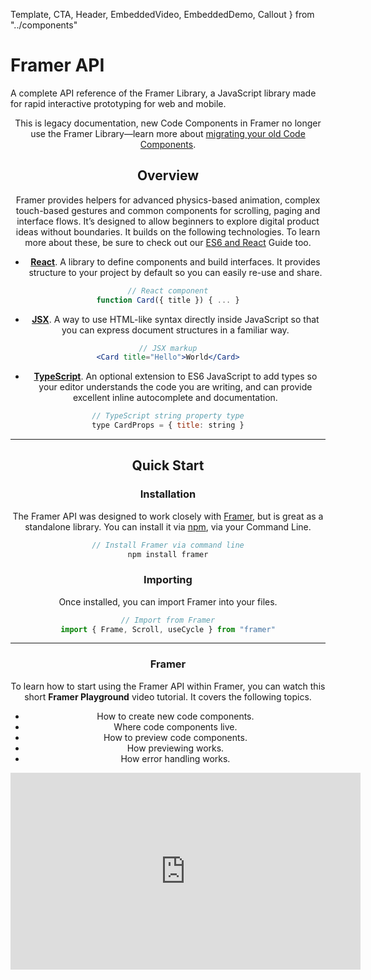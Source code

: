 <!-- 👋 Editing this file? Need help? → https://github.com/framer/legacy/docs-docs/blob/master/CONTRIBUTING.md -->

  Template,
  CTA,
  Header,
  EmbeddedVideo,
  EmbeddedDemo,
  Callout
} from "../components"


<div>

# Framer API

<span className="lead">
  A complete API reference of the Framer Library, a
  JavaScript library made for rapid interactive prototyping
  for web and mobile.
</span>

</div>

<Header />

<Callout>

This is legacy documentation, new Code Components in Framer no longer use the Framer Library—learn more about <a href="https://www.framer.com/docs/">migrating your old Code Components</a>.

</Callout>

<div className="followed-by-list">

## Overview

Framer provides helpers for advanced physics-based animation, complex touch-based gestures and common components for scrolling, paging and interface flows. It’s designed to allow beginners to explore digital product ideas without boundaries. It builds on the following technologies. To learn more about these, be sure to check out our <a href="https://bit.ly/framer-react" target="_blank">ES6 and React</a> Guide too.

</div>

<div>

- **[React](https://reactjs.org)**. A library to define
  components and build interfaces. It provides structure to
  your project by default so you can easily re-use and
  share.

</div>

```jsx
// React component
function Card({ title }) { ... }
```

<div>

- **[JSX](https://reactjs.org/docs/introducing-jsx.html)**. A way to use HTML-like syntax directly inside JavaScript so that you can express document structures in a familiar way.

</div>

```jsx
// JSX markup
<Card title="Hello">World</Card>
```

<div>

- **[TypeScript](https://www.typescriptlang.org/)**. An optional extension to ES6 JavaScript to add types so your editor understands the code you are writing, and can provide excellent inline autocomplete and documentation.

</div>

```jsx
// TypeScript string property type
type CardProps = { title: string }
```

---

## Quick Start

### Installation

The Framer API was designed to work closely with [Framer](https://framer.com), but is great as a standalone library. You can install it via [npm](https://www.npmjs.com/), via your Command Line.

```jsx
// Install Framer via command line
npm install framer
```

### Importing

Once installed, you can import Framer into your files.

```jsx
// Import from Framer
import { Frame, Scroll, useCycle } from "framer"
```

---

### Framer

<div>

To learn how to start using the Framer API within Framer, you can watch this short **Framer Playground** video tutorial. It covers the following topics.

- How to create new code components.
- Where code components live.
- How to preview code components.
- How previewing works.
- How error handling works.

<CTA
  name="Discover Framer"
  link="https://www.framer.com/"
/>

</div>

<EmbeddedVideo>
  <iframe
    width="560"
    height="315"
    src="https://www.youtube.com/embed/YSLU5KCiZWE"
    frameBorder="0"
    allow="accelerometer; autoplay; encrypted-media; gyroscope; picture-in-picture"
    allowFullScreen
  />
</EmbeddedVideo>

---

## Basics

### Animate

<div>

Let’s have a look at a simple animation that scales a `Frame` to half the size. Notice how you can mix `Frame` elements with regular HTML, just like you would do within any React component.

<CTA name="Learn More" link="/legacy/docs/examples/#animate" />

</div>

```jsx
export function MyComponent() {
  return <Frame animate={{ scale: 0.5 }} />
}
```

---

### Cycle

A more extensive example would be to toggle the `scale` value on a tap, which uses the `useCycle` hook to cycle through a set of values.

```jsx
// Cycle scale on tap
export function MyComponent() {
  const [scale, cycle] = useCycle(3, 1)
  return (
    <Frame
      animate={{ scale: scale }}
      onTap={() => cycle()}
    />
  )
}
```

<div>

You can also use `useCycle` to cycle between sets of visual properties.
Here, we’re also rotating the `Frame` on every tap, next to scaling it.

<CTA name="Learn More" link="/legacy/docs/examples/#cycle" />

</div>

```jsx
// Cycle multiple properties on tap
export function MyComponent() {
  const [twist, cycle] = useCycle(
    { scale: 0.5, rotate: 0 },
    { scale: 1, rotate: 90 }
  )

  return <Frame animate={twist} onTap={() => cycle()} />
}
```

---

### Dragging

<div>

You can easily make any `Frame` draggable by using the `drag` property.
To constrain dragging to a vertical or horizontal axis, you can include an optional `"x"` or `"y"` value.

<CTA name="Learn More" link="/legacy/docs/examples/#dragging" />

</div>

```jsx
// Drag Frame in any direction
export function MyComponent() {
  return <Frame drag />
}
```

---

### Scrolling

<div>

For scrolling, you can wrap any content inside a `Scroll` component, which exceeds the size of the component either vertically or horizontally.

<CTA name="Learn More" link="/legacy/docs/examples/#scrolling" />

</div>

```jsx
// Scroll two Frames
export function MyComponent() {
  return (
    <Scroll>
      <Frame />
      <Frame />
    </Scroll>
  )
}
```
